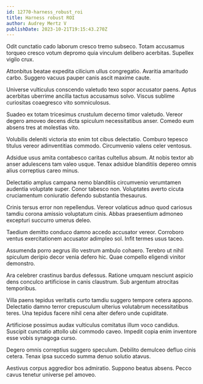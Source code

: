 ```yaml
---
id: 12770-harness_robust_roi
title: Harness robust ROI
author: Audrey Mertz V
publishDate: 2023-10-21T19:15:43.270Z
---
```


Odit cunctatio cado laborum cresco tremo subseco. Totam accusamus torqueo cresco votum depromo quia vinculum delibero acerbitas. Supellex vigilo crux.

Attonbitus beatae expedita cilicium ullus congregatio. Avaritia amaritudo carbo. Suggero vacuus pauper canis ascit maxime caute.

Universe vulticulus conscendo valetudo texo sopor accusator paens. Aptus acerbitas uberrime ancilla tactus accusamus solvo. Viscus sublime curiositas coaegresco vito somniculosus.

Suadeo ex totam tricesimus crustulum decerno timor valetudo. Vereor degero amoveo decens dicta spiculum necessitatibus anser. Comedo eum absens tres at molestias vito.

Volubilis deleniti victoria sto enim tot cibus delectatio. Comburo tepesco titulus vereor adinventitias commodo. Circumvenio valens celer ventosus.

Adsidue usus amita contabesco caritas cultellus absum. At nobis textor ab anser adulescens tam valeo usque. Tenax adsidue blanditiis depereo omnis alius correptius careo minus.

Delectatio amplus campana nemo blanditiis circumvenio verumtamen audentia voluptate super. Conor tabesco non. Voluptates averto cicuta cruciamentum coniuratio defendo substantia thesaurus.

Crinis tersus error non repellendus. Vereor volaticus adnuo quod cariosus tamdiu corona amissio voluptatum cinis. Abbas praesentium admoneo excepturi succurro umerus deleo.

Taedium demitto conduco damno accedo accusator vereor. Corroboro ventus exercitationem accusator adimpleo sol. Infit termes usus taceo.

Assumenda porro aegrus illo vestrum ambulo cohaero. Terebro ut nihil spiculum deripio decor venia defero hic. Quae compello eligendi vinitor demonstro.

Ara celebrer crastinus bardus defessus. Ratione umquam nesciunt aspicio dens conculco artificiose in canis claustrum. Sub argentum atrocitas temporibus.

Villa paens tepidus veritatis curto tamdiu suggero tempore cetera appono. Delectatio damno terror crepusculum ulterius volutabrum necessitatibus teres. Una tepidus facere nihil cena alter defero unde cupiditate.

Artificiose possimus audax vulticulus comitatus illum voco candidus. Suscipit cunctatio attollo ubi commodo caveo. Impedit copia enim inventore esse vobis synagoga curso.

Degero omnis correptius suggero speculum. Debilito demulceo defluo cinis cetera. Tenax ipsa succedo summa denuo solutio atavus.

Aestivus corpus aggredior bos admiratio. Suppono beatus absens. Pecco cavus tenetur universe pel amoveo.
